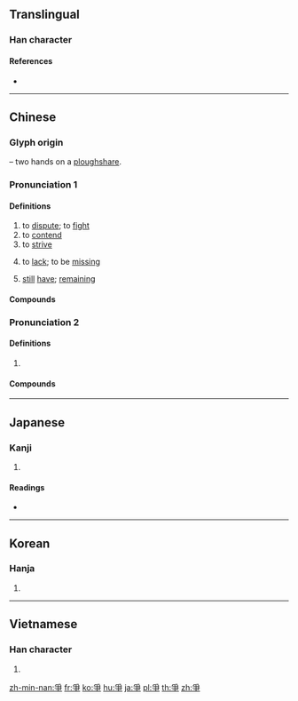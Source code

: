 {{character info/new}}
{{also|争}}
==Translingual==

===Han character===
{{Han char|rn=87|rad=爪|as=04|sn=8|four=20507|canj=BSD}}

====References====
* {{Han ref|kx=0688.330|dkj=19663|dj=1101.220|hdz=32031.030|uh=722D|ud=29229|bh=AAA7|bd=43687}}

----

==Chinese==
{{zh-forms|s=争}}

===Glyph origin===
{{Han etym}}
{{liushu|p}} – two hands on a [[ploughshare]].

===Pronunciation 1===
{{zh-pron
|m=zhēng
|c=zaang1,zang1,caang1
|h=pfs=châng/chên
|md=căng/cĕng
|md_note=căng - vernacular; cĕng - literary
|mn=qz:chng/tw,xm,zz:cheng/qz,tp,xm:chiⁿ/kh,zz:cheⁿ
|mn_note=chng/cheng - literary; chiⁿ/cheⁿ - vernacular
|w=1tsan,1tsen
|w_note=1tsan - vernacular; 1tsen - literary
|mc=y
|oc=y
|cat=v
}}

====Definitions====
{{zh-hanzi}}

# to [[dispute]]; to [[fight]]
# to [[contend]]
# to [[strive]]
# {{lb|zh|Cantonese}} to [[lack]]; to be [[missing]]
#: {{zh-x|佢哋 間 屋 仲 爭{zaang1} 個 廁{ci3}所 未 裝。|Their house still hasn't had the bathroom installed yet.|C}}
# {{lb|zh|Cantonese}} [[still]] [[have]]; [[remaining]] {{attention|zh|please check}}
#: {{zh-x|到 機場 仲 爭{zaang1} 幾 分鐘。|There are still a couple minutes until we reach the airport.|C}}

====Compounds====
{{zh-der|只爭旦夕|乖爭|力爭|力爭上流|伊科戰爭|恐後爭先|吃醋爭風|一爭長短|意氣之爭|交爭|內爭|差爭|勞資爭議|常規戰爭|南北戰爭|惡性競爭|息爭|力爭上游|必爭之地|布匿戰爭|不爭多|北方戰爭|不爭得|代理戰爭|以阿戰爭|上下爭輝|廷爭面折|忿爭|宗教戰爭|中法戰爭|奮勇爭先|分秒必爭|你爭我奪|分爭|兩虎相爭|傳統戰爭|係爭|兩伊戰爭|原子戰爭|不爭|全面戰爭|係爭物|十鼠爭穴|不爭氣|爭面子|爭執|爭交|朋黨之爭|爭長論短|據理力爭|據理而爭|爭閑氣|爭功諉過|爭持不下|爭權攘利|抗爭|爭妍獻媚|爭涉|爭寵|明爭暗鬥|爭妍鬥豔|爭球|爭持|爭辯|爭鋒|爭奈|滕薛爭長|爭強鬥勝|政治鬥爭|爭勝|爭衡|生存競爭|戰爭|爭強|核子戰爭|爭嘴|爭雄|楚漢相爭|爭妍鬥奇|爭頭鼓腦|直皖戰爭|普法戰爭|戰爭片|爭霸|有限戰爭|為國爭光|爭奇鬥妍|爭名奪利|爭輝|爭些|爭差|萬壑爭流|爭鋒吃醋|爭奇鬥豔|爭紅鬥紫|爭口|桃柳爭妍|爭坐位帖|爭道|爭權|爭奇鬥異|百年戰爭|百家爭鳴|爭四角|爭風吃醋|甲午戰爭|爭逐|爭臉|爭強賭勝|牛李黨爭|爭鹿|爭鬥|爭風|爭霸戰|爭長競短|爭長爭短|爭豔|爭議|爭論|爭訟|爭臣|爭競|爭端|爭短論長|爭氣|爭權奪利|爭強顯勝|爭強好勝|爭席|爭吵|爭名競利|爭口氣|爭取|爭友|爭勝要強|爭分奪秒|爭先|爭功|爭鬧|無血戰爭|炫異爭奇|爭先恐後|爭奪|推鋒爭死|桃李爭妍|無限戰爭|爭戰|直奉戰爭|爭光|權力鬥爭|波希戰爭|爭妍|爭鳴|桃李爭輝|爭似|普奧戰爭|抗日戰爭|爭名逐利|百花爭妍|良性競爭|龍爭虎戰|紛爭|那爭|與世靡爭|虎鬥龍爭|耀眼爭光|逐利爭名|鼓腦爭頭|龍爭虎鬥|雞鶩爭食|黨爭|鄭人爭年|競爭|競短爭長|鷸蚌相爭|鴉片戰爭|鬥爭鬥合|鬥豔爭芳|鬥爭|諫爭如流|蝸角之爭|龍戰虎爭|護法戰爭|論爭|蠻觸之爭|競爭力|革爭|革命戰爭|面折廷爭|階級鬥爭|背本爭末|雞爭鵝鬥|鬥巧爭奇|門戶之爭|解訟息爭|蠻觸相爭|自由競爭|與世無爭|薔薇戰爭|與民爭利|紛爭不已}}

===Pronunciation 2===
{{zh-pron
|m=zhèng
|dial=n
|cat=v
}}

====Definitions====
{{zh-hanzi}}

# {{zh-original|諍|to [[admonish]]}}

====Compounds====
{{zh-der|fold=1|爭子|爭友|爭臣|爭引|爭弟}}

----

==Japanese==

===Kanji===
{{ja-kanji|grade=|rs=爪04}}

# {{defn|lang=ja|sort=爪04}}

====Readings====
* {{ja-readings|on=[[そう]] (sō)|kun=[[あらそう]] (arasou)}}

----

==Korean==

===Hanja===
{{ko-hanja|hangeul=쟁|eumhun=|rv=jaeng|mr=chaeng|y=cayng}}

# {{defn|lang=ko|sort=爪04}}

----

==Vietnamese==

===Han character===
{{vi-hantu|[[tranh]], [[dềnh]], [[ganh]], [[giành]], [[chanh]], [[danh]], [[dành]], [[gianh]]|rs=爪04}}

# {{defn|lang=vi|sort=爪04}}

[[zh-min-nan:爭]]
[[fr:爭]]
[[ko:爭]]
[[hu:爭]]
[[ja:爭]]
[[pl:爭]]
[[th:爭]]
[[zh:爭]]